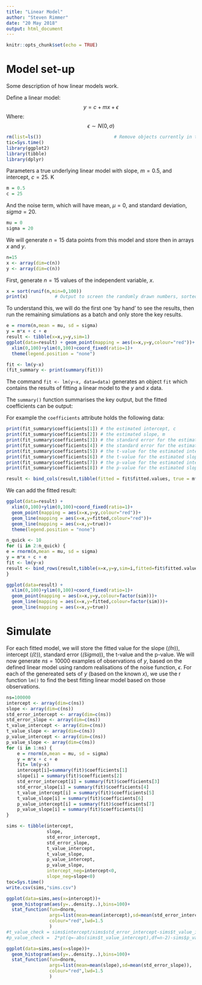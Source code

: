 ---
title: "Linear Model"
author: "Steven Rimmer"
date: "20 May 2018"
output: html_document
---

```{r setup, include=FALSE}
knitr::opts_chunk$set(echo = TRUE)
```

# Model set-up

Some description of how linear models work.

Define a linear model:
$$ y = c + mx + \epsilon $$
Where:
$$ \epsilon \sim N \left( 0,\sigma \right) $$

```{r clean}
rm(list=ls())							# Remove objects currently in the workspace 
tic=Sys.time()
library(ggplot2)
library(tibble)
library(dplyr)
```

Parameters a true underlying linear model with slope, $m=0.5$, and intercept, $c = 25$. K

```{r slope_intercept}
m = 0.5
c = 25
```

And the noise term, which will have mean, $\mu=0$, and standard deviation, $sigma=20$.

```{r add_noise}
mu = 0
sigma = 20
```

We will generate $n=15$ data points from this model and store then in arrays $x$ and $y$. 

```{r draw}
n=15
x <- array(dim=c(n))
y <- array(dim=c(n))
```

First, generate $n=15$ values of the independent variable, $x$.
```{r input}
x = sort(runif(n,min=0,100))
print(x)          # Output to screen the randomly drawn numbers, sorted from low to high
```

To understand this, we will do the first one 'by hand' to see the results, then run the remaining simulations as a batch and only store the key results.

```{r first_sim}
e = rnorm(n,mean = mu, sd = sigma)
y = m*x + c + e
result <- tibble(x=x,y=y,sim=1)
ggplot(data=result) + geom_point(mapping = aes(x=x,y=y,colour="red"))+
  xlim(0,100)+ylim(0,100)+coord_fixed(ratio=1)+
  theme(legend.position = "none")
```

```{r fit_example}
fit <- lm(y~x)
(fit_summary <- print(summary(fit)))
```

The command `fit <- lm(y~x, data=data)` generates an object `fit` which contains the results of fitting a linear model to the $y$ and $x$ data.

The `summary()` function summarises the key output, but the fitted coefficients can be output:

For example the `coefficients` attribute holds the following data:

```{r coefficients}
print(fit_summary$coefficients[1]) # the estimated intercept, c
print(fit_summary$coefficients[2]) # the estimated slope, m
print(fit_summary$coefficients[3]) # the standard error for the estimated intercept, c
print(fit_summary$coefficients[4]) # the standard error for the estimated slope, m
print(fit_summary$coefficients[5]) # the t-value for the estimated intercept, c
print(fit_summary$coefficients[6]) # the t-value for the estimated slope, m
print(fit_summary$coefficients[7]) # the p-value for the estimated intercept, c
print(fit_summary$coefficients[8]) # the p-value for the estimated slope, m
```

```{r addfitted}
result <- bind_cols(result,tibble(fitted = fit$fitted.values, true = m*x+c))
```

We can add the fitted result:

```{r plot_fit}
ggplot(data=result) + 
  xlim(0,100)+ylim(0,100)+coord_fixed(ratio=1)+
  geom_point(mapping = aes(x=x,y=y,colour="red"))+
  geom_line(mapping = aes(x=x,y=fitted,colour="red"))+
  geom_line(mapping = aes(x=x,y=true))+
  theme(legend.position = "none")
```

```{r few_more_sims}
n_quick <- 10
for (i in 2:n_quick) {
e = rnorm(n,mean = mu, sd = sigma)
y = m*x + c + e
fit <- lm(y~x)
result <- bind_rows(result,tibble(x=x,y=y,sim=i,fitted=fit$fitted.values,true = m*x+c))
}

ggplot(data=result) + 
  xlim(0,100)+ylim(0,100)+coord_fixed(ratio=1)+
  geom_point(mapping = aes(x=x,y=y,colour=factor(sim)))+
  geom_line(mapping = aes(x=x,y=fitted,colour=factor(sim)))+
  geom_line(mapping = aes(x=x,y=true))
```

# Simulate

For each fitted model, we will store the fitted value for the slope ($\hat(m)$), intercept ($\hat(c)$), standard error ($\hat(sigma)$), the t-value and the p-value.
We will now generate $ns=10000$ examples of observations of $y$, based on the defined linear model using random realisations of the noise function, $\epsilon$. For each of the genereated sets of $y$ (based on the known $x$), we use the r function `lm()` to find the best fitting linear model based on those observations.

```{r simulate}
ns=100000
intercept <- array(dim=c(ns))
slope <- array(dim=c(ns))
std_error_intercept <- array(dim=c(ns))
std_error_slope <- array(dim=c(ns))
t_value_intercept <- array(dim=c(ns))
t_value_slope <- array(dim=c(ns))
p_value_intercept <- array(dim=c(ns))
p_value_slope <- array(dim=c(ns))
for (i in 1:ns) {
	e = rnorm(n,mean = mu, sd = sigma)
	y = m*x + c + e
	fit= lm(y~x)
	intercept[i]=summary(fit)$coefficients[1]
	slope[i] = summary(fit)$coefficients[2]
	std_error_intercept[i] = summary(fit)$coefficients[3]
	std_error_slope[i] = summary(fit)$coefficients[4]
	t_value_intercept[i] = summary(fit)$coefficients[5]
	t_value_slope[i] = summary(fit)$coefficients[6]
	p_value_intercept[i] = summary(fit)$coefficients[7]
	p_value_slope[i] = summary(fit)$coefficients[8]
}

sims <- tibble(intercept,
               slope,
               std_error_intercept,
               std_error_slope,
               t_value_intercept,
               t_value_slope,
               p_value_intercept,
               p_value_slope,
               intercept_neg=intercept<0,
               slope_neg=slope<0)
toc=Sys.time()
write.csv(sims,"sims.csv")

```

```{r intercept_plot}
ggplot(data=sims,aes(x=intercept))+
  geom_histogram(aes(y=..density..),bins=100)+
  stat_function(fun=dnorm,
                args=list(mean=mean(intercept),sd=mean(std_error_intercept)),
                colour="red",lwd=1.5
                )
#t_value_check = sims$intercept/sims$std_error_intercept-sims$t_value_intercept
#p_value_check =  2*pt(q=-abs(sims$t_value_intercept),df=n-2)-sims$p_value_intercept
```

```{r slope_plot}
ggplot(data=sims,aes(x=slope))+
  geom_histogram(aes(y=..density..),bins=100)+
  stat_function(fun=dnorm,
                args=list(mean=mean(slope),sd=mean(std_error_slope)),
                colour="red",lwd=1.5
                )
```







